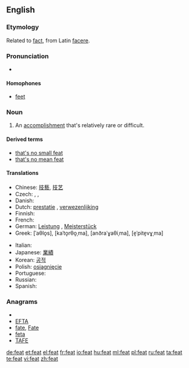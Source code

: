 ==English==

===Etymology===
Related to [[fact]], from Latin [[facere]].

===Pronunciation===
* {{rhymes|iːt}}

====Homophones====
* [[feet]]

===Noun===
{{en-noun}}

# An [[accomplishment]] that's relatively rare or difficult.

====Derived terms====
* [[that's no small feat]]
* [[that's no mean feat]]

====Translations====
{{trans-top|An accomplishment that's relatively rare or difficult}}
* Chinese: [[技藝]], [[技艺]]
* Czech: {{t-|cs|čin|m}}, {{t-|cs|výkon|m}}, {{t-|cs|kousek|m}}
* Danish: {{t-|da|præstation|c}}
* Dutch: [[prestatie]] {{f}}, [[verwezenlijking]] {{f}}
* Finnish: {{t+|fi|saavutus}}
* French: {{t+|fr|exploit|m}}
* German: [[Leistung]] {{f}}, [[Meisterstück]] {{n}}
* Greek: {{t+|el|άθλος|m|sc=Grek}} [ˈaθlo̞s], {{t+|el|κατόρθωμα|n|sc=Grek}} [kaˈto̞rθo̞ˌma], {{t|el|ανδραγάθημα|n|sc=Grek}} [anðraˈɣaθiˌma], {{t|el|επίτευγμα|n|sc=Grek}} [e̞ˈpite̞vɣˌma]
{{trans-mid}}
* Italian: {{t+|it|abilità|f}}
* Japanese: [[業績]]
* Korean: [[공적]]
* Polish: [[osiągnięcie]]
* Portuguese: {{t+|pt|feito}}
* Russian: {{t|ru|подвиг|m|sc=Cyrl|tr=pódvig}}
* Spanish: {{t-|es|hazaña|f}}
{{trans-bottom}}

===Anagrams===
* {{alphagram|aeft}}
* [[EFTA#English|EFTA]]
* [[fate#English|fate]], [[Fate#English|Fate]]
* [[feta#English|feta]]
* [[TAFE#English|TAFE]]


[[de:feat]]
[[et:feat]]
[[el:feat]]
[[fr:feat]]
[[io:feat]]
[[hu:feat]]
[[ml:feat]]
[[pl:feat]]
[[ru:feat]]
[[ta:feat]]
[[te:feat]]
[[vi:feat]]
[[zh:feat]]